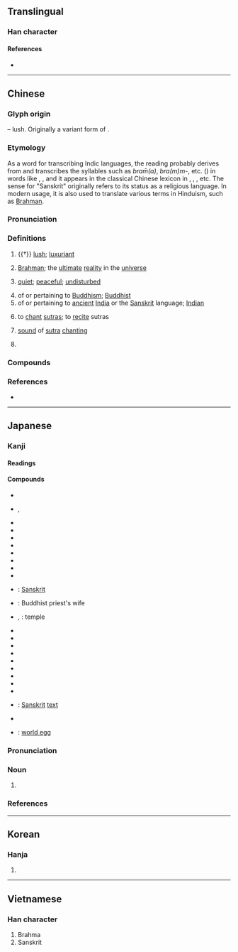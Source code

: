 {{character info}}
==Translingual==

===Han character===
{{Han char|rn=75|rad=木|as=07|sn=11|four=44217|canj=DDHNI|ids=⿱林凡}}

====References====
* {{Han ref|kx=0531.090|dkj=14888|dj=0919.100|hdz=21210.050|uh=68B5|ud=26805|bh=B1EB|bd=45547}}

----

==Chinese==
{{zh-forms}}
{{zh-wp}}

===Glyph origin===
{{Han etym}}
{{Han compound|林|凡|ls=psc|c1=s|c2=p|t1=forest}} – lush. Originally a variant form of {{och-l|芃}}.

===Etymology===
As a word for transcribing Indic languages, the reading {{ltc-l|梵|id=2}} probably derives from {{der|zh|pgd|-}} and transcribes the syllables such as ''bram̄(a)'', ''bra(m)m-'', etc. ({{zh-ref|Bailey, 1946}}) in words like {{m|pgd|𐨦𐨿𐨪𐨨𐨸|tr=bram̄a|t={{w|Brahmā (Buddhism)|Brahma}}}}, {{m|pgd|𐨦𐨿𐨪𐨨𐨞|t=a [[brahmin]]}}, and it appears in the classical Chinese lexicon in {{zh-m|*梵天|gloss=Brahma, name of a deity}}, {{zh-m|*梵志|gloss=a person dedicated to religion}}, {{zh-m|*梵行|gloss=good, pure conduct}}, etc. The sense for "Sanskrit" originally refers to its status as a religious language. In modern usage, it is also used to translate various terms in Hinduism, such as [[Brahman]].

===Pronunciation===
{{zh-pron
|m=梵
|c=faan4,faan6
|mn=hoān
|md=huáng
|mn-t=huam6/huang6
|w=3ve
|mc=y
|oc=n,2+1
|cat=a,pn,v,n
}}{{zh-attn-split}}

===Definitions===
{{zh-hanzi}}

# {{†}} [[lush]]; [[luxuriant]]
# {{lb|zh|Hinduism}} [[Brahman]]; the [[ultimate]] [[reality]] in the [[universe]] {{gloss|concept in Hinduism}}
# {{lb|zh|figurative}} [[quiet]]; [[peaceful]]; [[undisturbed]]
# of or pertaining to [[Buddhism]]; [[Buddhist]]
# of or pertaining to [[ancient]] [[India]] or the [[Sanskrit]] language; [[Indian]]
# {{lb|zh|Buddhism}} to [[chant]] [[sutra]]s; to [[recite]] sutras
# {{lb|zh|Buddhism}} [[sound]] of [[sutra]] [[chanting]]
# {{surname|zh}}

===Compounds===
{{zh-der|大梵天|梵剎|梵唄|梵啞鈴|梵天|梵學|梵宇|梵教|梵文|梵書|梵本|梵王宮|梵眾|梵筴|梵蒂岡|梵語:[[Sanskrit]]|梵譯|梵音|琳宮梵宇|薄伽梵|仙梵|作梵|午梵|四月梵|四梵|四梵天|曉梵|梵世|梵事|梵亞林|梵侶|梵俗|梵偈|梵像|梵僧|梵冊|梵冊貝葉|梵刹|梵咒|梵唱|梵土|梵坊|梵城|梵堂|梵塔|梵境|梵天王|梵夾|梵婀玲|梵嫂|梵字|梵客|梵室|梵宮|梵家|梵容|梵寂|梵居|梵屧|梵山|梵帙|梵帝|梵席|梵庋|梵心|梵志|梵我一如|梵摩天|梵方|梵服|梵林|梵梵|梵樂|梵樓|梵樹|梵殿|梵氏|梵法|梵王|梵王字|梵王宅|梵王家|梵王燈|梵界|梵皇|梵相|梵眾天|梵磬|梵神|梵秘|梵策|梵筵|梵經|梵聲|梵花|梵莢|梵行|梵行先生|梵表|梵衲|梵襟|梵言|梵誦|梵貝|梵蹟|梵輔天|梵輪|梵迹|梵道|梵部|梵釋|梵鈴|梵鐘|梵門|梵閣|梵雲|梵響|梵館|梵香|清梵|演梵|螺髻梵志|讚梵|貝梵|釋梵|鍾梵|鐘梵|高梵|魚梵|梵高|梵谷}}

===References===
* {{R:yue:Hanzi}}

----

==Japanese==

===Kanji===
{{ja-kanji|grade=|rs=木07}}

====Readings====
{{ja-readings
|goon=ぼん
|kanon=はん
}}

====Compounds====
{{der-top|Compounds}}
* {{ja-r|釈%梵|しゃく%ぼん}}
* {{ja-r|薄%伽%梵|ば%が%ぼん}}, {{ja-r|婆%伽%梵|ば%が%ぼん}}
* {{ja-r|梵%論|ぼ%ろ}}
* {{ja-r|梵%論%字|ぼ%ろん%じ}}
* {{ja-r|梵%王|ぼん%おう}}
* {{ja-r|梵%音|ぼん%おん}}
* {{ja-r|梵%我%一%如|ぼん%ご%いち%にょ}}
* {{ja-r|梵%学|ぼん%がく}}
* {{ja-r|梵%行|ぼん%ぎょう}}
* {{ja-r|梵%宮|ぼん%ぐう}}
* {{ja-r|梵%語|ぼん%ご}}: [[Sanskrit]]
* {{ja-r|梵%妻|ぼん%さい}}: Buddhist priest's wife
* {{ja-r|梵%刹|ぼん%さつ}}, {{ja-r|梵%刹|ぼん%せつ}}: temple
* {{ja-r|梵%讃|ぼん%さん}}
* {{ja-r|梵%志|ぼん%し}}
* {{ja-r|梵%字|ぼん%じ}}
* {{ja-r|梵%書|ぼん%しょ}}
* {{ja-r|梵%鐘|ぼん%しょう}}
* {{ja-r|梵%砌|ぼん%ぜい}}
* {{ja-r|梵%僧|ぼん%そう}}
* {{ja-r|梵%天|ぼん%てん}}
* {{ja-r|梵%唄|ぼん%ばい}}
* {{ja-r|梵%文|ぼん%ぶん}}: [[Sanskrit]] [[text]]
* {{ja-r|梵%網%経|ぼん%もう%きょう}}
* {{ja-r|梵%卵|ぼん%らん}}: [[world egg]]
{{der-bottom}}

{{ja-kanjitab|ぼん|yomi=o}}

===Pronunciation===
{{ja-pron|yomi=goon|ぼん|acc=1|acc_ref=DJR|acc2=0|acc2_ref=DJR}}

===Noun===
{{ja-noun|ぼん}}

# {{abbreviation of|ja|梵語}}

===References===
<references/>

----

==Korean==

===Hanja===
{{ko-hanja|hangeul=범|eumhun=|rv=beom|mr=pŏm|y=pem}}

# {{rfdef|ko|sort=木07}}

----

==Vietnamese==

===Han character===
{{vi-readings|reading=phạn, phạm|rs=木07}}

# Brahma
# Sanskrit